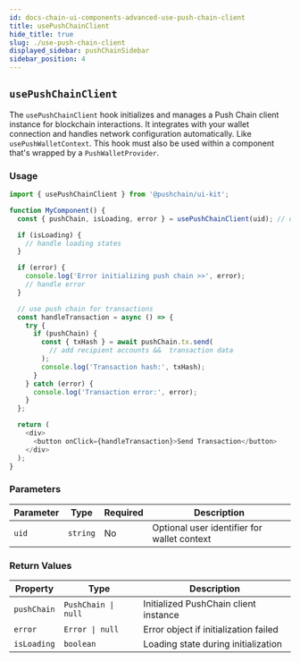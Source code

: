 ```yaml
---
id: docs-chain-ui-components-advanced-use-push-chain-client
title: usePushChainClient
hide_title: true
slug: ./use-push-chain-client
displayed_sidebar: pushChainSidebar
sidebar_position: 4
---
```


## `usePushChainClient`

The `usePushChainClient` hook initializes and manages a Push Chain client instance for blockchain interactions. It integrates with your wallet connection and handles network configuration automatically. Like `usePushWalletContext`. This hook must also be used within a component that's wrapped by a `PushWalletProvider`.

### Usage


```typescript
import { usePushChainClient } from '@pushchain/ui-kit';

function MyComponent() {
  const { pushChain, isLoading, error } = usePushChainClient(uid); // optional: uid parameter for targeting a specific wallet instance

  if (isLoading) {
    // handle loading states
  }

  if (error) {
    console.log('Error initializing push chain >>', error);
    // handle error
  }

  // use push chain for transactions
  const handleTransaction = async () => {
    try {
      if (pushChain) {
        const { txHash } = await pushChain.tx.send(
          // add recipient accounts &&  transaction data
        );
        console.log('Transaction hash:', txHash);
      }
    } catch (error) {
      console.log('Transaction error:', error);
    }
  };

  return (
    <div>
      <button onClick={handleTransaction}>Send Transaction</button>
    </div>
  );
}
```

### Parameters

| Parameter | Type | Required | Description |
| --------- | ---- | -------- | ----------- |
| `uid` | `string` | No | Optional user identifier for wallet context |

### Return Values

| Property | Type | Description |
| -------- | ---- | ----------- |
| `pushChain` | `PushChain \| null` | Initialized PushChain client instance |
| `error` | `Error \| null` | Error object if initialization failed |
| `isLoading` | `boolean` | Loading state during initialization |

